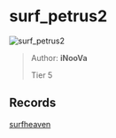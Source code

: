 
# surf_petrus2

![surf_petrus2](https://raw.githubusercontent.com/Sayt123/SurfMapPics/Maps-and-bonuses/csgo/surf_petrus2.jpg)

> Author: **iNooVa**
>
> Tier 5

## Records

[surfheaven](https://surfheaven.eu/map/surf_petrus2)
